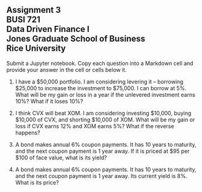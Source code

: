 ## Assignment 3<br>BUSI 721<br>Data Driven Finance I<br>Jones Graduate School of Business<br>Rice University<br>

Submit a Jupyter notebook.  Copy each question into a Markdown cell and provide your answer in the cell or cells below it.

1.  I have a $50,000 portfolio.  I am considering levering it -- borrowing $25,000 to increase the investment to $75,000.  I can borrow at 5%.  What will be my gain or loss in a year if the unlevered investment earns 10%?  What if it loses 10%?

2.  I think CVX will beat XOM.  I am considering investing $10,000, buying $10,000 of CVX, and shorting $10,000 of XOM.  What will be my gain or loss if CVX earns 12% and XOM earns 5%?  What if the reverse happens?

3.  A bond makes annual 6% coupon payments.  It has 10 years to maturity, and the next coupon payment is 1 year away.  If it is priced at $95 per $100 of face value, what is its yield?

4.  A bond makes annual 6% coupon payments.  It has 10 years to maturity, and the next coupon payment is 1 year away.  Its current yield is 8%.  What is its price?